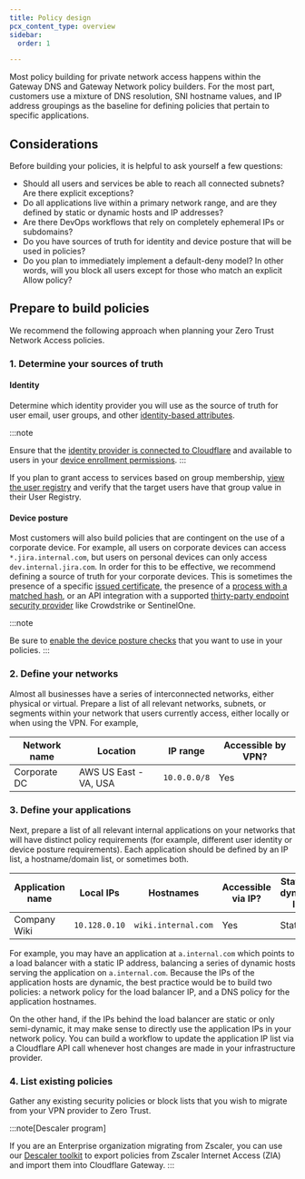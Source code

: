 ```yaml
---
title: Policy design
pcx_content_type: overview
sidebar:
  order: 1

---
```


Most policy building for private network access happens within the Gateway DNS and Gateway Network policy builders. For the most part, customers use a mixture of DNS resolution, SNI hostname values, and IP address groupings as the baseline for defining policies that pertain to specific applications.

## Considerations

Before building your policies, it is helpful to ask yourself a few questions:

* Should all users and services be able to reach all connected subnets? Are there explicit exceptions?
* Do all applications live within a primary network range, and are they defined by static or dynamic hosts and IP addresses?
* Are there DevOps workflows that rely on completely ephemeral IPs or subdomains?
* Do you have sources of truth for identity and device posture that will be used in policies?
* Do you plan to immediately implement a default-deny model? In other words, will you block all users except for those who match an explicit Allow policy?

## Prepare to build policies

We recommend the following approach when planning your Zero Trust Network Access policies.

### 1. Determine your sources of truth

#### Identity

Determine which identity provider you will use as the source of truth for user email, user groups, and other [identity-based attributes](/cloudflare-one/policies/gateway/identity-selectors/).

:::note

Ensure that the [identity provider is connected to Cloudflare](/learning-paths/replace-vpn/get-started/configure-idp/) and available to users in your [device enrollment permissions](/learning-paths/replace-vpn/configure-device-agent/device-enrollment-permissions/).
:::

If you plan to grant access to services based on group membership, [view the user registry](/cloudflare-one/insights/logs/users/) and verify that the target users have that group value in their User Registry.

#### Device posture

Most customers will also build policies that are contingent on the use of a corporate device. For example, all users on corporate devices can access `*.jira.internal.com`, but users on personal devices can only access `dev.internal.jira.com`. In order for this to be effective, we recommend defining a source of truth for your corporate devices. This is sometimes the presence of a specific [issued certificate](/cloudflare-one/identity/devices/warp-client-checks/client-certificate/), the presence of a [process with a matched hash](/cloudflare-one/identity/devices/warp-client-checks/application-check/), or an API integration with a supported [thirty-party endpoint security provider](/cloudflare-one/identity/devices/service-providers/) like Crowdstrike or SentinelOne.

:::note

Be sure to [enable the device posture checks](/cloudflare-one/identity/devices/) that you want to use in your policies.
:::

### 2. Define your networks

Almost all businesses have a series of interconnected networks, either physical or virtual. Prepare a list of all relevant networks, subnets, or segments within your network that users currently access, either locally or when using the VPN. For example,

| Network name | Location              | IP range     | Accessible by VPN? |
| ------------ | --------------------- | ------------ | ------------------ |
| Corporate DC | AWS US East - VA, USA | `10.0.0.0/8` | Yes                |

### 3. Define your applications

Next, prepare a list of all relevant internal applications on your networks that will have distinct policy requirements (for example, different user identity or device posture requirements). Each application should be defined by an IP list, a hostname/domain list, or sometimes both.

| Application name | Local IPs     | Hostnames           | Accessible via IP? | Static or dynamic IP? |
| ---------------- | ------------- | ------------------- | ------------------ | --------------------- |
| Company Wiki     | `10.128.0.10` | `wiki.internal.com` | Yes                | Static                |

For example, you may have an application at `a.internal.com` which points to a load balancer with a static IP address, balancing a series of dynamic hosts serving the application on `a.internal.com`. Because the IPs of the application hosts are dynamic, the best practice would be to build two policies: a network policy for the load balancer IP, and a DNS policy for the application hostnames.

On the other hand, if the IPs behind the load balancer are static or only semi-dynamic, it may make sense to directly use the application IPs in your network policy. You can build a workflow to update the application IP list via a Cloudflare API call whenever host changes are made in your infrastructure provider.

### 4. List existing policies

Gather any existing security policies or block lists that you wish to migrate from your VPN provider to Zero Trust.

:::note[Descaler program]

If you are an Enterprise organization migrating from Zscaler, you can use our [Descaler toolkit](https://blog.cloudflare.com/descaler-program/) to export policies from Zscaler Internet Access (ZIA) and import them into Cloudflare Gateway.
:::
